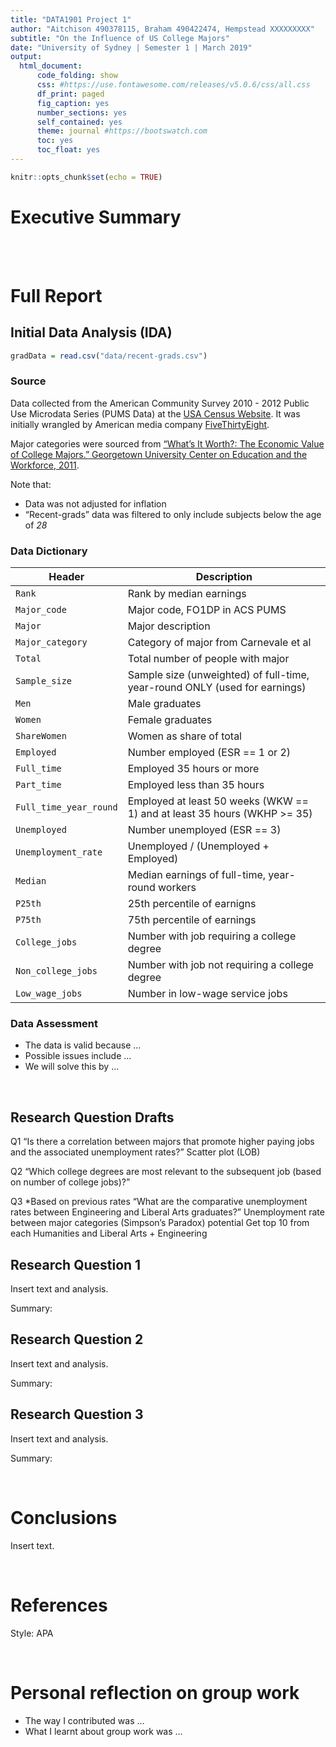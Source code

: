 ```yaml
---
title: "DATA1901 Project 1"
author: "Aitchison 490378115, Braham 490422474, Hempstead XXXXXXXXX"
subtitle: "On the Influence of US College Majors"
date: "University of Sydney | Semester 1 | March 2019"
output: 
  html_document:
      code_folding: show
      css: #https://use.fontawesome.com/releases/v5.0.6/css/all.css
      df_print: paged
      fig_caption: yes
      number_sections: yes
      self_contained: yes
      theme: journal #https://bootswatch.com
      toc: yes
      toc_float: yes
---
```


```r
knitr::opts_chunk$set(echo = TRUE)
```

<!--We suggest 400 words (max) for the Executive Summary, 200 words (max) for the IDA, and 250 words (max) for each of the Research Questions.-->

# Executive Summary

<br>
<br>

# Full Report

## Initial Data Analysis (IDA)

```r
gradData = read.csv("data/recent-grads.csv")
```


### Source

Data collected from the American Community Survey 2010 - 2012 Public Use Microdata Series (PUMS Data) at the [USA Census Website](https://www.census.gov/programs-surveys/acs/data/pums.html). It was initially wrangled by American media company [FiveThirtyEight](https://www.census.gov/programs-surveys/acs/data/pums.html). 

Major categories were sourced from ["What's It Worth?: The Economic Value of College Majors." Georgetown University Center on Education and the Workforce, 2011](http://cew.georgetown.edu/whatsitworth). 

Note that:

- Data was not adjusted for inflation 
- "Recent-grads" data was filtered to only include subjects below the age of *28*

### Data Dictionary

<!--TODO: Make this table wider--> 
Header | Description
---|-------
`Rank` | Rank by median earnings
`Major_code` | Major code, FO1DP in ACS PUMS
`Major` | Major description
`Major_category` | Category of major from Carnevale et al
`Total` | Total number of people with major
`Sample_size` | Sample size (unweighted) of full-time, year-round ONLY (used for earnings)
`Men` | Male graduates
`Women` | Female graduates
`ShareWomen` | Women as share of total
`Employed` | Number employed (ESR == 1 or 2)
`Full_time` | Employed 35 hours or more
`Part_time` | Employed less than 35 hours
`Full_time_year_round` | Employed at least 50 weeks (WKW == 1) and at least 35 hours (WKHP >= 35)
`Unemployed` | Number unemployed (ESR == 3)
`Unemployment_rate` | Unemployed / (Unemployed + Employed)
`Median` | Median earnings of full-time, year-round workers
`P25th` | 25th percentile of earnigns
`P75th` | 75th percentile of earnings
`College_jobs` | Number with job requiring a college degree
`Non_college_jobs` | Number with job not requiring a college degree
`Low_wage_jobs` | Number in low-wage service jobs

### Data Assessment

- The data is valid because ...
- Possible issues include ...
- We will solve this by ...

<br>

## Research Question Drafts

Q1
"Is there a correlation between majors that promote higher paying jobs and the associated unemployment rates?" 
Scatter plot (LOB)

Q2
"Which college degrees are most relevant to the subsequent job (based on number of college jobs)?" 

Q3 *Based on previous rates
"What are the comparative unemployment rates between Engineering and Liberal Arts graduates?" 
Unemployment rate between major categories (Simpson's Paradox) potential
Get top 10 from each Humanities and Liberal Arts + Engineering 

## Research Question 1

Insert text and analysis. 

Summary: 

## Research Question 2

Insert text and analysis. 

Summary: 

## Research Question 3

Insert text and analysis. 

Summary: 

<br>

# Conclusions

Insert text.

<br>

# References

Style: APA 

<br>

# Personal reflection on group work

- The way I contributed was ...
- What I learnt about group work was ... 

<br>

